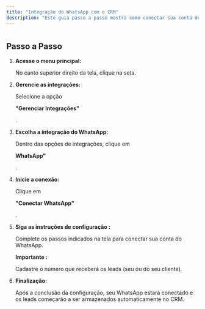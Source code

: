 ```yaml
---
title: "Integração do WhatsApp com o CRM"
description: "Este guia passo a passo mostra como conectar sua conta do WhatsApp ao CRM"
---
```


#

## Passo a Passo

1. **Acesse o menu principal:**

    

   No canto superior direito da tela, clique na seta.

2. **Gerencie as integrações:**

    

   Selecione a opção 

   **"Gerenciar Integrações"**

   .

3. **Escolha a integração do WhatsApp:**

    

   Dentro das opções de integrações, clique em

    

   **WhatsApp"**

   .

4. **Inicie a conexão:**

    

   Clique em 

   **"Conectar WhatsApp"**

   .

5. **Siga as instruções de configuração :**

   Complete os passos indicados na tela para conectar sua conta do WhatsApp. 

   **Importante :**

   Cadastre o número que receberá os leads (seu ou do seu cliente).

6. **Finalização:**

    

   Após a conclusão da configuração, seu WhatsApp estará conectado e os leads começarão a ser armazenados automaticamente no CRM.